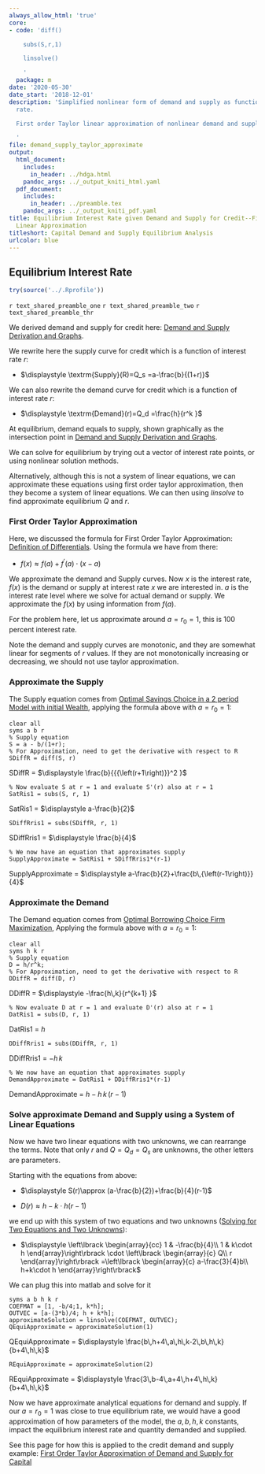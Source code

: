 ```yaml
---
always_allow_html: 'true'
core:
- code: 'diff()

    subs(S,r,1)

    linsolve()

    '
  package: m
date: '2020-05-30'
date_start: '2018-12-01'
description: 'Simplified nonlinear form of demand and supply as functions or the interest
  rate.

  First order Taylor linear approximation of nonlinear demand and supply.

  '
file: demand_supply_taylor_approximate
output:
  html_document:
    includes:
      in_header: ../hdga.html
    pandoc_args: ../_output_kniti_html.yaml
  pdf_document:
    includes:
      in_header: ../preamble.tex
    pandoc_args: ../_output_kniti_pdf.yaml
title: Equilibrium Interest Rate given Demand and Supply for Credit--First Order Taylor
  Linear Approximation
titleshort: Capital Demand and Supply Equilibrium Analysis
urlcolor: blue
---
```


## Equilibrium Interest Rate

```r
try(source('../.Rprofile'))
```

`r text_shared_preamble_one`
`r text_shared_preamble_two`
`r text_shared_preamble_thr`

We derived demand and supply for credit here: [Demand and Supply
Derivation and
Graphs](https://fanwangecon.github.io/Math4Econ/derivative_application/K_borrow_firm.html).

We rewrite here the supply curve for credit which is a function of
interest rate $r$:

-   $\displaystyle \textrm{Supply}(R)=Q_s =a-\frac{b}{(1+r)}$

We can also rewrite the demand curve for credit which is a function of
interest rate $r$:

-   $\displaystyle \textrm{Demand}(r)=Q_d =\frac{h}{r^k }$

At equilibrium, demand equals to supply, shown graphically as the
intersection point in [Demand and Supply Derivation and
Graphs](https://fanwangecon.github.io/Math4Econ/derivative_application/K_borrow_firm.html).

We can solve for equilibrium by trying out a vector of interest rate
points, or using nonlinear solution methods.

Alternatively, although this is not a system of linear equations, we can
approximate these equations using first order taylor approximation, then
they become a system of linear equations. We can then using *linsolve*
to find approximate equilibrium $Q$ and $r$.

### First Order Taylor Approximation

Here, we discussed the formula for First Order Taylor Approximation:
[Definition of
Differentials](https://fanwangecon.github.io/Math4Econ/derivative/derivative_MPL_first_order_taylor_approximation.html).
Using the formula we have from there:

-   $\displaystyle f(x)\approx f(a)+f^{\prime } (a)\cdot (x-a)$

We approximate the demand and Supply curves. Now $x$ is the interest
rate, $f(x)$ is the demand or supply at interest rate $x$ we are
interested in. $a$ is the interest rate level where we solve for actual
demand or supply. We approximate the $f(x)$ by using information from
$f(a)$.

For the problem here, let us approximate around $a=r_0 =1$, this is 100
percent interest rate.

Note the demand and supply curves are monotonic, and they are somewhat
linear for segments of $r$ values. If they are not monotonically
increasing or decreasing, we should not use taylor approximation.

### Approximate the Supply

The Supply equation comes from [Optimal Savings Choice in a 2 period
Model with initial
Wealth](https://fanwangecon.github.io/Math4Econ/derivative_application/K_save_households.html),
applying the formula above with $a=r_0 =1$:

    clear all
    syms a b r
    % Supply equation
    S = a - b/(1+r);
    % For Approximation, need to get the derivative with respect to R
    SDiffR = diff(S, r)

SDiffR = $\displaystyle \frac{b}{{{\left(r+1\right)}}^2 }$

    % Now evaluate S at r = 1 and evaluate S'(r) also at r = 1
    SatRis1 = subs(S, r, 1)

SatRis1 = $\displaystyle a-\frac{b}{2}$

    SDiffRris1 = subs(SDiffR, r, 1)

SDiffRris1 = $\displaystyle \frac{b}{4}$

    % We now have an equation that approximates supply
    SupplyApproximate = SatRis1 + SDiffRris1*(r-1)

SupplyApproximate =
$\displaystyle a-\frac{b}{2}+\frac{b\,{\left(r-1\right)}}{4}$

### Approximate the Demand

The Demand equation comes from [Optimal Borrowing Choice Firm
Maximization](https://fanwangecon.github.io/Math4Econ/derivative_application/K_borrow_firm.html),
Applying the formula above with $a=r_0 =1$:

    clear all
    syms h k r
    % Supply equation
    D = h/r^k;
    % For Approximation, need to get the derivative with respect to R
    DDiffR = diff(D, r)

DDiffR = $\displaystyle -\frac{h\,k}{r^{k+1} }$

    % Now evaluate D at r = 1 and evaluate D'(r) also at r = 1
    DatRis1 = subs(D, r, 1)

DatRis1 = $\displaystyle h$

    DDiffRris1 = subs(DDiffR, r, 1)

DDiffRris1 = $\displaystyle -h\,k$

    % We now have an equation that approximates supply
    DemandApproximate = DatRis1 + DDiffRris1*(r-1)

DemandApproximate = $\displaystyle h-h\,k\,{\left(r-1\right)}$

### Solve approximate Demand and Supply using a System of Linear Equations

Now we have two linear equations with two unknowns, we can rearrange the
terms. Note that only $r$ and $Q=Q_d =Q_s$ are unknowns, the other
letters are parameters.

Starting with the equations from above:

-   $\displaystyle S(r)\approx (a-\frac{b}{2})+\frac{b}{4}(r-1)$

-   $\displaystyle D(r)\approx h-k\cdot h(r-1)$

we end up with this system of two equations and two unknowns ([Solving
for Two Equations and Two
Unknowns](https://fanwangecon.github.io/Math4Econ/matrix_system_of_equations/matrix_linear_system_2.html)):

-   $\displaystyle \left\lbrack \begin{array}{cc}
    1 & -\frac{b}{4}\\
    1 & k\cdot h
    \end{array}\right\rbrack \cdot \left\lbrack \begin{array}{c}
    Q\\
    r
    \end{array}\right\rbrack =\left\lbrack \begin{array}{c}
    a-\frac{3}{4}b\\
    h+k\cdot h
    \end{array}\right\rbrack$

We can plug this into matlab and solve for it

    syms a b h k r
    COEFMAT = [1, -b/4;1, k*h];
    OUTVEC = [a-(3*b)/4; h + k*h];
    approximateSolution = linsolve(COEFMAT, OUTVEC);
    QEquiApproximate = approximateSolution(1)

QEquiApproximate =
$\displaystyle \frac{b\,h+4\,a\,h\,k-2\,b\,h\,k}{b+4\,h\,k}$

    REquiApproximate = approximateSolution(2)

REquiApproximate =
$\displaystyle \frac{3\,b-4\,a+4\,h+4\,h\,k}{b+4\,h\,k}$

Now we have approximate analytical equations for demand and supply. If
our $a=r_0 =1$ was close to true equilibrium rate, we would have a good
approximation of how parameters of the model, the $a,b,h,k$ constants,
impact the equilibrium interest rate and quantity demanded and supplied.

See this page for how this is applied to the credit demand and supply
example: [First Order Taylor Approximation of Demand and Supply for
Capital](https://fanwangecon.github.io/Math4Econ/matrix_application/demand_supply_taylor_approximate_capital.html)
